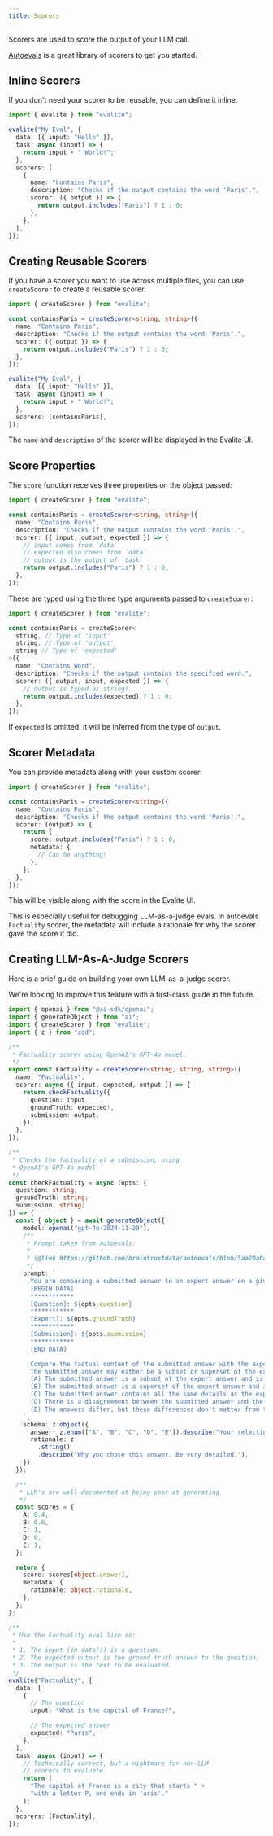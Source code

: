 ```yaml
---
title: Scorers
---
```



Scorers are used to score the output of your LLM call.

[Autoevals](https://github.com/braintrustdata/autoevals) is a great library of scorers to get you started.

## Inline Scorers

If you don't need your scorer to be reusable, you can define it inline.

```ts
import { evalite } from "evalite";

evalite("My Eval", {
  data: [{ input: "Hello" }],
  task: async (input) => {
    return input + " World!";
  },
  scorers: [
    {
      name: "Contains Paris",
      description: "Checks if the output contains the word 'Paris'.",
      scorer: ({ output }) => {
        return output.includes("Paris") ? 1 : 0;
      },
    },
  ],
});
```

## Creating Reusable Scorers

If you have a scorer you want to use across multiple files, you can use `createScorer` to create a reusable scorer.

```ts
import { createScorer } from "evalite";

const containsParis = createScorer<string, string>({
  name: "Contains Paris",
  description: "Checks if the output contains the word 'Paris'.",
  scorer: ({ output }) => {
    return output.includes("Paris") ? 1 : 0;
  },
});

evalite("My Eval", {
  data: [{ input: "Hello" }],
  task: async (input) => {
    return input + " World!";
  },
  scorers: [containsParis],
});
```

The `name` and `description` of the scorer will be displayed in the Evalite UI.

## Score Properties

The `score` function receives three properties on the object passed:

```ts
import { createScorer } from "evalite";

const containsParis = createScorer<string, string>({
  name: "Contains Paris",
  description: "Checks if the output contains the word 'Paris'.",
  scorer: ({ input, output, expected }) => {
    // input comes from `data`
    // expected also comes from `data`
    // output is the output of `task`
    return output.includes("Paris") ? 1 : 0;
  },
});
```

These are typed using the three type arguments passed to `createScorer`:

```ts
import { createScorer } from "evalite";

const containsParis = createScorer<
  string, // Type of 'input'
  string, // Type of 'output'
  string // Type of 'expected'
>({
  name: "Contains Word",
  description: "Checks if the output contains the specified word.",
  scorer: ({ output, input, expected }) => {
    // output is typed as string!
    return output.includes(expected) ? 1 : 0;
  },
});
```

If `expected` is omitted, it will be inferred from the type of `output`.

## Scorer Metadata

You can provide metadata along with your custom scorer:

```ts
import { createScorer } from "evalite";

const containsParis = createScorer<string>({
  name: "Contains Paris",
  description: "Checks if the output contains the word 'Paris'.",
  scorer: (output) => {
    return {
      score: output.includes("Paris") ? 1 : 0,
      metadata: {
        // Can be anything!
      },
    };
  },
});
```

This will be visible along with the score in the Evalite UI.

<Aside type="tip">

This is especially useful for debugging LLM-as-a-judge evals. In autoevals `Factuality` scorer, the metadata will include a rationale for why the scorer gave the score it did.

</Aside>

## Creating LLM-As-A-Judge Scorers

Here is a brief guide on building your own LLM-as-a-judge scorer.

We're looking to improve this feature with a first-class guide in the future.

```ts
import { openai } from "@ai-sdk/openai";
import { generateObject } from "ai";
import { createScorer } from "evalite";
import { z } from "zod";

/**
 * Factuality scorer using OpenAI's GPT-4o model.
 */
export const Factuality = createScorer<string, string, string>({
  name: "Factuality",
  scorer: async ({ input, expected, output }) => {
    return checkFactuality({
      question: input,
      groundTruth: expected!,
      submission: output,
    });
  },
});

/**
 * Checks the factuality of a submission, using
 * OpenAI's GPT-4o model.
 */
const checkFactuality = async (opts: {
  question: string;
  groundTruth: string;
  submission: string;
}) => {
  const { object } = await generateObject({
    model: openai("gpt-4o-2024-11-20"),
    /**
     * Prompt taken from autoevals:
     *
     * {@link https://github.com/braintrustdata/autoevals/blob/5aa20a0a9eb8fc9e07e9e5722ebf71c68d082f32/templates/factuality.yaml}
     */
    prompt: `
      You are comparing a submitted answer to an expert answer on a given question. Here is the data:
      [BEGIN DATA]
      ************
      [Question]: ${opts.question}
      ************
      [Expert]: ${opts.groundTruth}
      ************
      [Submission]: ${opts.submission}
      ************
      [END DATA]

      Compare the factual content of the submitted answer with the expert answer. Ignore any differences in style, grammar, or punctuation.
      The submitted answer may either be a subset or superset of the expert answer, or it may conflict with it. Determine which case applies. Answer the question by selecting one of the following options:
      (A) The submitted answer is a subset of the expert answer and is fully consistent with it.
      (B) The submitted answer is a superset of the expert answer and is fully consistent with it.
      (C) The submitted answer contains all the same details as the expert answer.
      (D) There is a disagreement between the submitted answer and the expert answer.
      (E) The answers differ, but these differences don't matter from the perspective of factuality.
    `,
    schema: z.object({
      answer: z.enum(["A", "B", "C", "D", "E"]).describe("Your selection."),
      rationale: z
        .string()
        .describe("Why you chose this answer. Be very detailed."),
    }),
  });

  /**
   * LLM's are well documented at being poor at generating
   */
  const scores = {
    A: 0.4,
    B: 0.6,
    C: 1,
    D: 0,
    E: 1,
  };

  return {
    score: scores[object.answer],
    metadata: {
      rationale: object.rationale,
    },
  };
};

/**
 * Use the Factuality eval like so:
 *
 * 1. The input (in data()) is a question.
 * 2. The expected output is the ground truth answer to the question.
 * 3. The output is the text to be evaluated.
 */
evalite("Factuality", {
  data: [
    {
      // The question
      input: "What is the capital of France?",

      // The expected answer
      expected: "Paris",
    },
  ],
  task: async (input) => {
    // Technically correct, but a nightmare for non-LLM
    // scorers to evaluate.
    return (
      "The capital of France is a city that starts " +
      "with a letter P, and ends in 'aris'."
    );
  },
  scorers: [Factuality],
});
```
